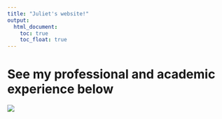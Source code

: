```yaml
---
title: "Juliet's website!"
output: 
  html_document:
    toc: true
    toc_float: true
---
```


# See my professional and academic experience below

![](images/resume.png)
